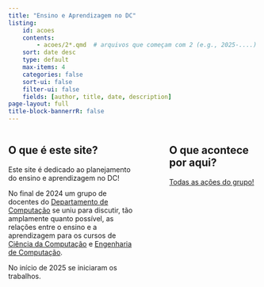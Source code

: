 ```yaml
---
title: "Ensino e Aprendizagem no DC"
listing:
    id: acoes
    contents:
        - acoes/2*.qmd  # arquivos que começam com 2 (e.g., 2025-....)
    sort: date desc
    type: default
    max-items: 4
    categories: false
    sort-ui: false
    filter-ui: false
    fields: [author, title, date, description]
page-layout: full
title-block-bannerrR: false
---
```


:::: {.columns}

::: {.column width="50%"}
## O que é este site?

Este site é dedicado ao planejamento do ensino e aprendizagem no DC!

No final de 2024 um grupo de docentes do [Departamento de Computação](http://www.dc.ufscar.br) se uniu para discutir, tão amplamente quanto possível, as relações entre o ensino e a aprendizagem para os cursos de [Ciência da Computação](https://www.dc.ufscar.br/gradua%C3%A7%C3%A3o/ci%C3%AAncia-da-computa%C3%A7%C3%A3o) e [Engenharia de Computação](https://www.ec.ufscar.br/).

No início de 2025 se iniciaram os trabalhos.
:::

::: {.column width="5%"}
:::


::: {.column width="35%"}
## O que acontece por aqui?

::: {#acoes}
:::

[Todas as ações do grupo!](acoes/index.html)

:::

::::